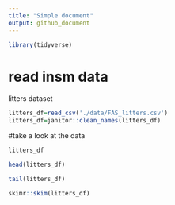 ```yaml
---
title: "Simple document"
output: github_document
---
```

```r
library(tidyverse)
```

# read insm data

litters dataset
```r
litters_df=read_csv('./data/FAS_litters.csv')
litters_df=janitor::clean_names(litters_df)
```


#take a look at the data
```r
litters_df
```

```r
head(litters_df)
```

```r
tail(litters_df)
```

```r
skimr::skim(litters_df)
```

